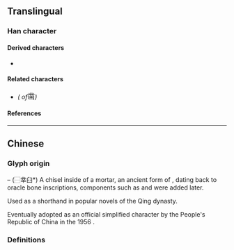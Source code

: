 {{also|鑿}}
{{character info}}
==Translingual==

===Han character===
{{Han char|rn=17|rad=凵|as=10|sn=12|four=32772|canj=TCTU|ids=⿱业⿶凵𢆉}}

====Derived characters====
* {{l|mul|[[𨬭]], [[𥽦]], [[𦦹]], [[𨯳]]}}

====Related characters====
* {{l|mul|[[鑿]]}} ''({{w|Traditional Chinese|Traditional form}} of ''<big>凿</big>'')''

====References====
{{Han ref|kx=0135.211|hdz=10310.020|uh=51FF}}

----

==Chinese==

===Glyph origin===
{{liushu|ic}} – (⿱丵臼*) A chisel inside of a mortar, an ancient form of {{zh-l|*鑿}}, dating back to oracle bone inscriptions, components such as {{zh-l|*殳}} and {{zh-l|*金}} were added later.

{{Han-glyphref|⿱丵凵}}
Used as a shorthand in popular novels of the Qing dynasty.

Eventually adopted as an official simplified character by the People's Republic of China in the 1956 {{w|Chinese Character Simplification Scheme}}. <!-- Refer https://zh.wikisource.org/wiki/漢字簡化方案 -->

===Definitions===
{{zh-see|鑿|sv}}
